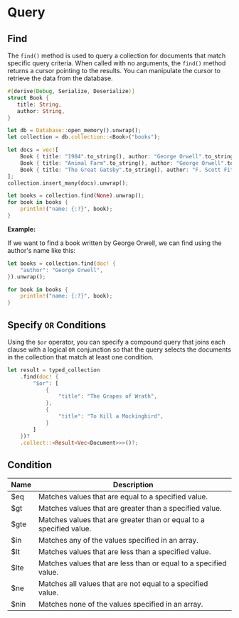 # Query

## Find

The `find()` method is used to query a collection for documents that match specific query criteria.
When called with no arguments, the `find()` method returns a cursor pointing to the results.
You can manipulate the cursor to retrieve the data from the database.

```rust
#[derive(Debug, Serialize, Deserialize)]
struct Book {
   title: String,
   author: String,
}

let db = Database::open_memory().unwrap();
let collection = db.collection::<Book>("books");

let docs = vec![
    Book { title: "1984".to_string(), author: "George Orwell".to_string() },
    Book { title: "Animal Farm".to_string(), author: "George Orwell".to_string() },
    Book { title: "The Great Gatsby".to_string(), author: "F. Scott Fitzgerald".to_string() },
];
collection.insert_many(docs).unwrap();

let books = collection.find(None).unwrap();
for book in books {
    println!("name: {:?}", book);
}
```

**Example:**

If we want to find a book written by George Orwell, we can find using the author's name like this:

```rust
let books = collection.find(doc! {
    "author": "George Orwell",
}).unwrap();

for book in books {
    println!("name: {:?}", book);
}
```

## Specify `OR` Conditions

Using the `$or` operator, you can specify a compound query that joins each clause with a logical `OR` conjunction
so that the query selects the documents in the collection that match at least one condition.

```rust
let result = typed_collection
    .find(doc! {
        "$or": [
            {
                "title": "The Grapes of Wrath",
            },
            {
                "title": "To Kill a Mockingbird",
            }
        ]
    })?
    .collect::<Result<Vec<Document>>>()?;
```

## Condition

| Name | Description                                                         |
| ---- | ------------------------------------------------------------------- |
| $eq  | Matches values that are equal to a specified value.                 |
| $gt  | Matches values that are greater than a specified value.             |
| $gte | Matches values that are greater than or equal to a specified value. |
| $in  | Matches any of the values specified in an array.                    |
| $lt  | Matches values that are less than a specified value.                |
| $lte | Matches values that are less than or equal to a specified value.    |
| $ne  | Matches all values that are not equal to a specified value.         |
| $nin | Matches none of the values specified in an array.                   |
